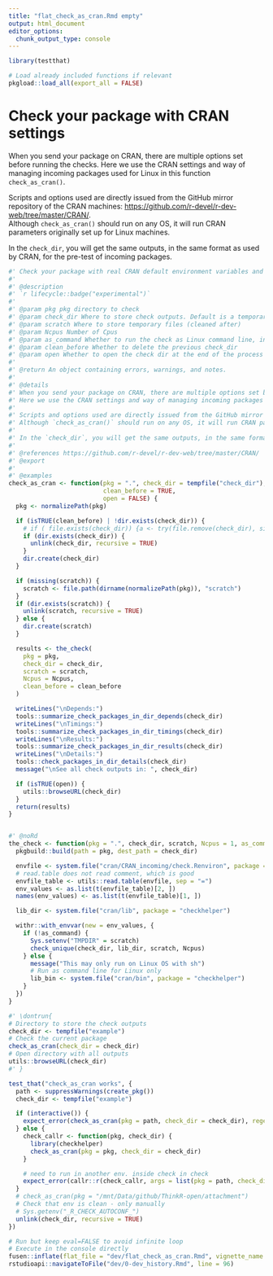 ```yaml
---
title: "flat_check_as_cran.Rmd empty"
output: html_document
editor_options: 
  chunk_output_type: console
---
```


```r
library(testthat)
```

```r
# Load already included functions if relevant
pkgload::load_all(export_all = FALSE)
```

# Check your package with CRAN settings

When you send your package on CRAN, there are multiple options set before running the checks. 
Here we use the CRAN settings and way of managing incoming packages used for Linux in this function `check_as_cran()`.  

Scripts and options used are directly issued from the GitHub mirror repository of the CRAN machines: <https://github.com/r-devel/r-dev-web/tree/master/CRAN/>.  
Although `check_as_cran()` should run on any OS, it will run CRAN parameters originally set up for Linux machines.  

In the `check_dir`, you will get the same outputs, in the same format as used by CRAN, for the pre-test of incoming packages.



```r
#' Check your package with real CRAN default environment variables and check strategy
#'
#' @description
#' `r lifecycle::badge("experimental")`
#'
#' @param pkg pkg directory to check
#' @param check_dir Where to store check outputs. Default is a temporary directory
#' @param scratch Where to store temporary files (cleaned after)
#' @param Ncpus Number of Cpus
#' @param as_command Whether to run the check as Linux command line, instead of directly in R
#' @param clean_before Whether to delete the previous check_dir
#' @param open Whether to open the check dir at the end of the process
#'
#' @return An object containing errors, warnings, and notes.
#'
#' @details
#' When you send your package on CRAN, there are multiple options set before running the checks.
#' Here we use the CRAN settings and way of managing incoming packages used for Linux in this function `check_as_cran()`.
#'
#' Scripts and options used are directly issued from the GitHub mirror repository of the CRAN machines: <https://github.com/r-devel/r-dev-web/tree/master/CRAN/>.
#' Although `check_as_cran()` should run on any OS, it will run CRAN parameters originally set up for Linux machines.
#'
#' In the `check_dir`, you will get the same outputs, in the same format as used by CRAN, for the pre-test of incoming packages.
#'
#' @references https://github.com/r-devel/r-dev-web/tree/master/CRAN/
#' @export
#'
#' @examples
check_as_cran <- function(pkg = ".", check_dir = tempfile("check_dir"), scratch, Ncpus = 1, as_command = FALSE,
                          clean_before = TRUE,
                          open = FALSE) {
  pkg <- normalizePath(pkg)

  if (isTRUE(clean_before) | !dir.exists(check_dir)) {
    # if ( file.exists(check_dir)) {a <- try(file.remove(check_dir), silent = TRUE)}
    if (dir.exists(check_dir)) {
      unlink(check_dir, recursive = TRUE)
    }
    dir.create(check_dir)
  }

  if (missing(scratch)) {
    scratch <- file.path(dirname(normalizePath(pkg)), "scratch")
  }
  if (dir.exists(scratch)) {
    unlink(scratch, recursive = TRUE)
  } else {
    dir.create(scratch)
  }

  results <- the_check(
    pkg = pkg,
    check_dir = check_dir,
    scratch = scratch,
    Ncpus = Ncpus,
    clean_before = clean_before
  )

  writeLines("\nDepends:")
  tools::summarize_check_packages_in_dir_depends(check_dir)
  writeLines("\nTimings:")
  tools::summarize_check_packages_in_dir_timings(check_dir)
  writeLines("\nResults:")
  tools::summarize_check_packages_in_dir_results(check_dir)
  writeLines("\nDetails:")
  tools::check_packages_in_dir_details(check_dir)
  message("\nSee all check outputs in: ", check_dir)

  if (isTRUE(open)) {
    utils::browseURL(check_dir)
  }
  return(results)
}


#' @noRd
the_check <- function(pkg = ".", check_dir, scratch, Ncpus = 1, as_command = FALSE, clean_before = TRUE) {
  pkgbuild::build(path = pkg, dest_path = check_dir)

  envfile <- system.file("cran/CRAN_incoming/check.Renviron", package = "checkhelper")
  # read.table does not read comment, which is good
  envfile_table <- utils::read.table(envfile, sep = "=")
  env_values <- as.list(t(envfile_table)[2, ])
  names(env_values) <- as.list(t(envfile_table)[1, ])

  lib_dir <- system.file("cran/lib", package = "checkhelper")

  withr::with_envvar(new = env_values, {
    if (!as_command) {
      Sys.setenv("TMPDIR" = scratch)
      check_unique(check_dir, lib_dir, scratch, Ncpus)
    } else {
      message("This may only run on Linux OS with sh")
      # Run as command line for Linux only
      lib_bin <- system.file("cran/bin", package = "checkhelper")
    }
  })
}
```

```r
#' \dontrun{
# Directory to store the check outputs
check_dir <- tempfile("example")
# Check the current package
check_as_cran(check_dir = check_dir)
# Open directory with all outputs
utils::browseURL(check_dir)
#' }
```

```r
test_that("check_as_cran works", {
  path <- suppressWarnings(create_pkg())
  check_dir <- tempfile("example")

  if (interactive()) {
    expect_error(check_as_cran(pkg = path, check_dir = check_dir), regexp = NA)
  } else {
    check_callr <- function(pkg, check_dir) {
      library(checkhelper)
      check_as_cran(pkg = pkg, check_dir = check_dir)
    }

    # need to run in another env. inside check in check
    expect_error(callr::r(check_callr, args = list(pkg = path, check_dir = check_dir)), regexp = NA)
  }
  # check_as_cran(pkg = "/mnt/Data/github/ThinkR-open/attachment")
  # Check that env is clean - only manually
  # Sys.getenv("_R_CHECK_AUTOCONF_")
  unlink(check_dir, recursive = TRUE)
})
```


```r
# Run but keep eval=FALSE to avoid infinite loop
# Execute in the console directly
fusen::inflate(flat_file = "dev/flat_check_as_cran.Rmd", vignette_name = "Check with real CRAN settings", check = FALSE, document = FALSE)
rstudioapi::navigateToFile("dev/0-dev_history.Rmd", line = 96)
```

